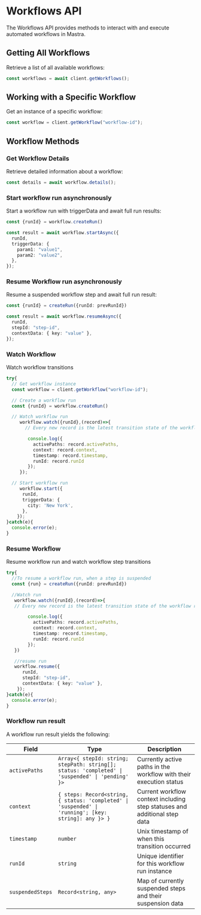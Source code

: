 # Workflows API

The Workflows API provides methods to interact with and execute automated workflows in Mastra.

## Getting All Workflows

Retrieve a list of all available workflows:

```typescript
const workflows = await client.getWorkflows();
```

## Working with a Specific Workflow

Get an instance of a specific workflow:

```typescript
const workflow = client.getWorkflow("workflow-id");
```

## Workflow Methods

### Get Workflow Details

Retrieve detailed information about a workflow:

```typescript
const details = await workflow.details();
```

### Start workflow run asynchronously

Start a workflow run with triggerData and await full run results:

```typescript
const {runId} = workflow.createRun()

const result = await workflow.startAsync({
  runId,
  triggerData: {
    param1: "value1",
    param2: "value2",
  },
});
```

### Resume Workflow run asynchronously

Resume a suspended workflow step and await full run result:

```typescript
const {runId} = createRun({runId: prevRunId})

const result = await workflow.resumeAsync({
  runId,
  stepId: "step-id",
  contextData: { key: "value" },
});
```

### Watch Workflow

Watch workflow transitions

```typescript
try{
  // Get workflow instance
  const workflow = client.getWorkflow("workflow-id");

  // Create a workflow run
  const {runId} = workflow.createRun()

  // Watch workflow run 
     workflow.watch({runId},(record)=>{
       // Every new record is the latest transition state of the workflow run

        console.log({
          activePaths: record.activePaths,
          context: record.context,
          timestamp: record.timestamp,
          runId: record.runId
        });
     });

  // Start workflow run
     workflow.start({
      runId,
      triggerData: {
        city: 'New York',
      },
    });
}catch(e){
  console.error(e);
}
```
### Resume Workflow

Resume workflow run and watch workflow step transitions

```typescript
try{
  //To resume a workflow run, when a step is suspended
  const {run} = createRun({runId: prevRunId})

  //Watch run
   workflow.watch({runId},(record)=>{
   // Every new record is the latest transition state of the workflow run

        console.log({
          activePaths: record.activePaths,
          context: record.context,
          timestamp: record.timestamp,
          runId: record.runId
        });
   })

   //resume run
   workflow.resume({
      runId,
      stepId: "step-id",
      contextData: { key: "value" },
    });
}catch(e){
  console.error(e);
}
```

### Workflow run result
A workflow run result yields the following:

| Field | Type | Description |
|-------|------|-------------|
| `activePaths` | `Array<{ stepId: string; stepPath: string[]; status: 'completed' \| 'suspended' \| 'pending' }>` | Currently active paths in the workflow with their execution status |
| `context` | `{ steps: Record<string, { status: 'completed' \| 'suspended' \| 'running'; [key: string]: any }> }` | Current workflow context including step statuses and additional step data |
| `timestamp` | `number` | Unix timestamp of when this transition occurred |
| `runId` | `string` | Unique identifier for this workflow run instance |
| `suspendedSteps` | `Record<string, any>` | Map of currently suspended steps and their suspension data |

